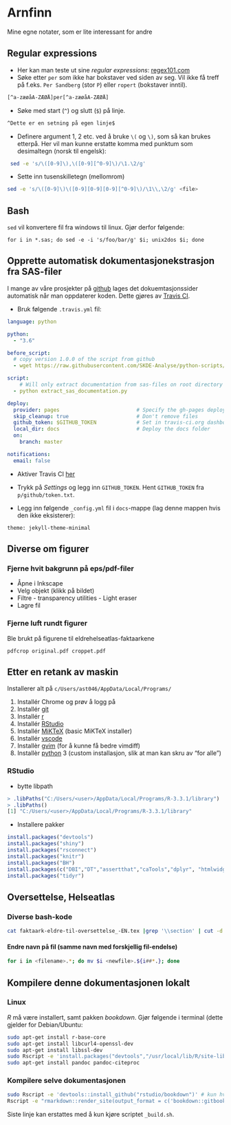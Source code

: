 ﻿# Arnfinn

Mine egne notater, som er lite interessant for andre

## Regular expressions

- Her kan man teste ut sine *regular expressions*: [regex101.com](https://regex101.com/)
- Søke etter `per` som ikke har bokstaver ved siden av seg. Vil ikke få treff på f.eks. `Per Sandberg` (stor `P`) eller `ropert` (bokstaver inntil).

```bash
[^a-zæøåA-ZÆØÅ]per[^a-zæøåA-ZÆØÅ]
```

- Søke med start (`^`) og slutt (`$`) på linje.

```bash
^Dette er en setning på egen linje$
```

- Definere argument 1, 2 etc. ved å bruke `\(` og `\)`, som så kan brukes etterpå. Her vil man kunne erstatte komma med punktum som desimaltegn (norsk til engelsk):

```bash
 sed -e 's/\([0-9]\),\([0-9][^0-9]\)/\1.\2/g'
```

- Sette inn tusenskilletegn (mellomrom)

```bash
sed -e 's/\([0-9]\)\([0-9][0-9][0-9][^0-9]\)/\1\\,\2/g' <file>
```

## Bash

`sed` vil konvertere fil fra windows til linux. Gjør derfor følgende:

```
for i in *.sas; do sed -e -i 's/foo/bar/g' $i; unix2dos $i; done
```

## Opprette automatisk dokumentasjonekstrasjon fra SAS-filer

I mange av våre prosjekter på [github](https://github.com/SKDE-Analyse) lages det dokuemtasjonssider automatisk når man oppdaterer koden. Dette gjøres av [Travis CI](https://travis-ci.org/SKDE-Analyse).

- Bruk følgende `.travis.yml` fil:

```yml
language: python

python:
  - "3.6"

before_script:
  # copy version 1.0.0 of the script from github
  - wget https://raw.githubusercontent.com/SKDE-Analyse/python-scripts/v1.0.0/skde/extract_sas_documentation.py

script:
    # Will only extract documentation from sas-files on root directory of project
  - python extract_sas_documentation.py

deploy:
  provider: pages                         # Specify the gh-pages deployment method
  skip_cleanup: true                      # Don't remove files
  github_token: $GITHUB_TOKEN             # Set in travis-ci.org dashboard
  local_dir: docs                         # Deploy the docs folder
  on:
    branch: master

notifications:
  email: false
```

- Aktiver Travis CI [her](https://travis-ci.org/profile/SKDE-Analyse)

- Trykk på *Settings* og legg inn `GITHUB_TOKEN`. Hent `GITHUB_TOKEN` fra `p/github/token.txt`.

- Legg inn følgende `_config.yml` fil i `docs`-mappe (lag denne mappen hvis den ikke eksisterer):

```
theme: jekyll-theme-minimal
```

## Diverse om figurer

### Fjerne hvit bakgrunn på eps/pdf-filer

- Åpne i Inkscape
- Velg objekt (klikk på bildet)
- Filtre - transparency utilities - Light eraser
- Lagre fil

### Fjerne luft rundt figurer

Ble brukt på figurene til eldrehelseatlas-faktaarkene

`pdfcrop original.pdf croppet.pdf`

## Etter en retank av maskin

Installerer alt på `c/Users/ast046/AppData/Local/Programs/`

1. Installér Chrome og prøv å logg på
2. Installér [git](https://git-scm.com/download/win)
3. Installér [r](https://cran.r-project.org/bin/windows/base/)
4. Installér [RStudio](https://www.rstudio.com/products/rstudio/download/)
5. Installér [MiKTeX](https://miktex.org/download) (basic MiKTeX installer)
6. Installér [vscode](https://code.visualstudio.com/download)
7. Installèr [gvim](http://mirror.netinch.com/pub/vim/pc/) (for å kunne få bedre vimdiff)
8. Installèr [python](https://www.python.org/downloads/) 3 (custom installasjon, slik at man kan skru av "for alle")

### RStudio

- bytte libpath

```r
> .libPaths("C:/Users/<user>/AppData/Local/Programs/R-3.3.1/library")
> .libPaths()
[1] "C:/Users/<user>/AppData/Local/Programs/R-3.3.1/library"
```

- Installere pakker

```r
install.packages("devtools")
install.packages("shiny")
install.packages("rsconnect")
install.packages("knitr")
install.packages("BH")
install.packages(c("DBI","DT","assertthat","caTools","dplyr", "htmlwidgets", "lazyeval","rmarkdown","tibble"))
install.packages("tidyr")
```

## Oversettelse, Helseatlas




### Diverse bash-kode

```bash
cat faktaark-eldre-til-oversettelse_-EN.tex |grep '\\section' | cut -d '{' -f 3 | sed 's/..............$//' > ../../list_factsheets_elderly.txt
```

#### Endre navn på fil (samme navn med forskjellig fil-endelse)

```bash
for i in <filename>.*; do mv $i <newfile>.${i##*.}; done
```



## Kompilere denne dokumentasjonen lokalt


### Linux

*R* må være installert, samt pakken *bookdown*. Gjør følgende i terminal (dette gjelder for Debian/Ubuntu:

```bash
sudo apt-get install r-base-core 
sudo apt-get install libcurl4-openssl-dev
sudo apt-get install libssl-dev
sudo Rscript -e 'install.packages("devtools","/usr/local/lib/R/site-library","http://cran.r-project.org")'
sudo apt-get install pandoc pandoc-citeproc
```

### Kompilere selve dokumentasjonen

```bash
sudo Rscript -e 'devtools::install_github("rstudio/bookdown")' # kun hvis pakken ikke er installert enda
Rscript -e "rmarkdown::render_site(output_format = c('bookdown::gitbook', 'bookdown::pdf_book', 'bookdown::epub_book'), encoding = 'UTF-8')"
```

Siste linje kan erstattes med å kun kjøre scriptet `_build.sh`.

